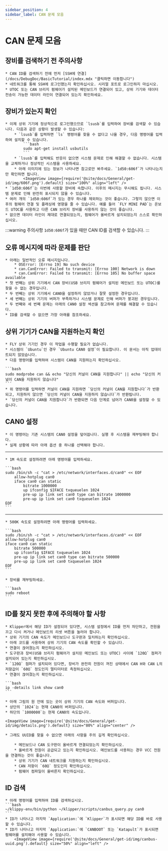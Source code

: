 ```yaml
---
sidebar_position: 4
sidebar_label: CAN 문제 모음
---
```



# CAN 문제 모음

## 장비를 검색하기 전 주의사항

    * CAN ID를 검색하기 전에 먼저 [SSH에 연결](/docs/DebugDoc/BasicTutorial/index.mdx "클릭하면 이동합니다")
    * 네트워크를 통해 SSH에 로그인했는지 확인하십시오. 시리얼 포트로 로그인하지 마십시오.
    * UTOC 또는 CAN 브리지 펌웨어가 설치된 메인보드가 연결되어 있고, 상위 기기와 데이터 전송이 가능한 데이터 라인이 연결되어 있는지 확인하세요.

## 장비가 있는지 확인

    * 이제 상위 기기에 정상적으로 로그인했으므로 `lsusb`를 입력하여 장비를 검색할 수 있습니다. 다음과 같은 상황이 발생할 수 있습니다:
        * `lsusb`를 입력하면 `ls` 명령어를 찾을 수 없다고 나올 경우, 다음 명령어를 입력하여 설치할 수 있습니다.
            ```bash
            sudo apt-get install usbutils
            ```
        * `lsusb`를 입력해도 반응이 없으면 시스템 문제로 인해 해결할 수 없습니다. 시스템을 교체하거나 정상적인 시스템을 사용하세요.
        * 아래 이미지에 있는 정보가 나타나면 참고로만 봐주세요. `1d50:606f`가 나타나는지만 확인하면 됩니다.
            <ImageView image={require('@site/docs/General/get-id/img/606f.png').default} size="100%" align="left" />
    * `1d50:606f`는 이번에 사용할 장비에 속합니다. 이후의 메시지는 무시해도 됩니다. 시스템 문제로 인해 완전히 표시되지 않을 수 있습니다.
    * 여러 개의 `1d50:606f`가 있는 경우 하나를 제외하는 것이 좋습니다. 그렇지 않으면 이후의 펌웨어 연결 및 플래싱에 영향을 줄 수 있습니다. 예를 들어 `FLY MINI PAD`는 온보드 UTOC를 사용하고 다른 CAN 브리지 장비를 사용하지 않는 것이 좋습니다.
    * 없으면 데이터 라인이 제대로 연결되었는지, 펌웨어가 올바르게 설치되었는지 스스로 확인하십시오.

:::warning 주의사항
`1d50:606f`가 있을 때만 CAN ID를 검색할 수 있습니다.
:::

## 오류 메시지에 따라 문제를 판단

    * 아래는 일반적인 오류 메시지입니다.
        * OSError: [Errno 19] No such device
        * can.CanError: Failed to transmit: [Errno 100] Network is down
        * can.CanError: Failed to transmit: [Errno 105] No buffer space available
    * 첫 번째는 상위 기기에서 CAN 장비(USB 브리지 펌웨어가 설치된 메인보드 또는 UTOC)를 찾을 수 없는 경우입니다.
    * 두 번째는 상위 기기에서 CAN0을 설정하지 않았거나 잘못 설정한 경우입니다.
    * 세 번째는 상위 기기의 버퍼가 부족하거나 시스템 문제로 인해 버퍼가 붕괴된 경우입니다.
    * 두 번째와 세 번째 문제는 아래의 CAN0 설정 섹션을 참고하여 문제를 해결할 수 있습니다.
    * ID를 검색할 수 없으면 가장 아래를 참조하세요.

## 상위 기기가 CAN을 지원하는지 확인

    * FLY 상위 기기인 경우 이 작업을 수행할 필요가 없습니다.
    * 시스템이 `Ubuntu`인 경우 `Ubuntu CAN0 설정`이 필요합니다. 이 문서는 아직 업데이트되지 않았습니다.
    * 다음 명령어를 입력하여 시스템이 CAN을 지원하는지 확인하십시오.

    ```bash
    sudo modprobe can && echo "당신의 커널이 CAN을 지원합니다" || echo "당신의 커널이 CAN을 지원하지 않습니다"
    ```
    * 위 명령어를 입력하면 커널이 CAN을 지원하면 `당신의 커널이 CAN을 지원합니다`가 반환되고, 지원하지 않으면 `당신의 커널이 CAN을 지원하지 않습니다`가 반환됩니다.
    * `당신의 커널이 CAN을 지원합니다`가 반환되면 다음 단계로 넘어가 CAN0을 설정할 수 있습니다.

## CAN0 설정

    * 이 명령어는 기존 시스템의 CAN0 설정을 덮어씁니다. 실행 후 시스템을 재부팅해야 합니다.
    * 실제 상황에 따라 아래 옵션 중 하나를 선택해야 합니다.
----
    * 1M 속도로 설정하려면 아래 명령어를 입력하세요.

    ```bash
    sudo /bin/sh -c "cat > /etc/network/interfaces.d/can0" << EOF
        allow-hotplug can0
        iface can0 can static
            bitrate 1000000
            up ifconfig $IFACE txqueuelen 1024
            pre-up ip link set can0 type can bitrate 1000000
            pre-up ip link set can0 txqueuelen 1024
    EOF
    ```
----
    * 500K 속도로 설정하려면 아래 명령어를 입력하세요.

    ```bash
    sudo /bin/sh -c "cat > /etc/network/interfaces.d/can0" << EOF
    allow-hotplug can0
    iface can0 can static
        bitrate 500000
        up ifconfig $IFACE txqueuelen 1024
        pre-up ip link set can0 type can bitrate 500000
        pre-up ip link set can0 txqueuelen 1024
    EOF
    ```

    * 장비를 재부팅하세요.

    ```bash
    sudo reboot
    ```


## ID를 찾지 못한 후에 주의해야 할 사항

    * Klipper에서 해당 ID가 설정되어 있다면, 시스템 설정에서 ID를 먼저 차단하고, 전원을 끄고 다시 켜거나 메인보드의 리셋 버튼을 눌러야 합니다.
    * 상위 기기의 CAN 속도가 메인보드나 도구판과 일치하는지 확인하십시오.
    * 아래 코드를 사용하여 상위 기기의 CAN 속도를 확인할 수 있습니다.
    * 연결이 끊어졌는지 확인하십시오.
    * 도구판과 장비(USB 브리지 펌웨어가 설치된 메인보드 또는 UTOC) 사이에 `120Ω` 점퍼가 설치되어 있는지 확인하십시오.
    * `120Ω` 점퍼가 설치되어 있다면, 장비가 완전히 전원이 꺼진 상태에서 CAN H와 CAN L의 저항값이 `60Ω` 정도인지 멀티미터로 측정하십시오.
    * 연결이 끊어졌는지 확인하십시오.

    ```bash
    ip -details link show can0
    ```
    
    * 아래 그림의 원 안에 있는 곳이 상위 기기의 CAN 속도와 버퍼입니다.
    * 상단의 `1024`는 현재 CAN0의 버퍼입니다.
    * 하단의 `1000000`는 현재 CAN0의 속도입니다.

    <ImageView image={require('@site/docs/General/get-id/img/details.png').default} size="80%" align="center" />

    * 그래도 UUID를 찾을 수 없으면 아래의 사항을 주의 깊게 확인하십시오.

        * 메인보드나 CAN 도구판이 올바르게 연결되었는지 확인하십시오.
        * 올바르게 전원이 공급되고 있는지 확인하십시오. 메인보드를 사용하는 경우 VCC 전원을 연결하는 것이 좋습니다.
        * 상위 기기가 CAN 네트워크를 지원하는지 확인하십시오.
        * CAN 저항이 `60Ω` 정도인지 확인하십시오.
        * 펌웨어 컴파일이 올바른지 확인하십시오.

## ID 검색

    * 아래 명령어를 입력하여 ID를 검색하십시오.
    ```bash
    ~/klippy-env/bin/python ~/klipper/scripts/canbus_query.py can0
    ```
    * ID가 나타나고 마지막 `Application:`에 `Klipper`가 표시되면 해당 ID를 바로 사용할 수 있습니다.
    * ID가 나타나고 마지막 `Application:`에 `CANBOOT` 또는 `Katapult`가 표시되면 펌웨어를 설치해야 사용할 수 있습니다.
        <ImageView image={require('@site/docs/General/get-id/img/canbus-uuid.png').default} size="50%" align="left" />